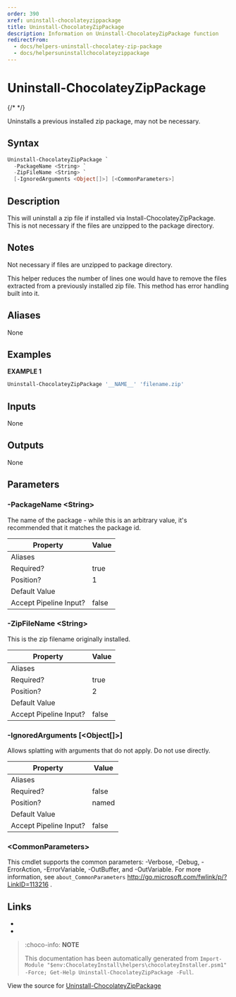---
order: 390
xref: uninstall-chocolateyzippackage
title: Uninstall-ChocolateyZipPackage
description: Information on Uninstall-ChocolateyZipPackage function
redirectFrom:
  - docs/helpers-uninstall-chocolatey-zip-package
  - docs/helpersuninstallchocolateyzippackage
---

# Uninstall-ChocolateyZipPackage

{/* <!-- This documentation is automatically generated from https://github.com/chocolatey/choco/blob/master/src/chocolatey.resources/helpers/functions/Uninstall-ChocolateyZipPackage.ps1 using https://github.com/chocolatey/choco/blob/master/GenerateDocs.ps1. Contributions are welcome at the original location(s). --> */}

Uninstalls a previous installed zip package, may not be necessary.

## Syntax

~~~powershell
Uninstall-ChocolateyZipPackage `
  -PackageName <String> `
  -ZipFileName <String> `
  [-IgnoredArguments <Object[]>] [<CommonParameters>]
~~~

## Description

This will uninstall a zip file if installed via Install-ChocolateyZipPackage.
This is not necessary if the files are unzipped to the package directory.

## Notes

Not necessary if files are unzipped to package directory.

This helper reduces the number of lines one would have to remove the
files extracted from a previously installed zip file.
This method has error handling built into it.

## Aliases

None

## Examples

 **EXAMPLE 1**

~~~powershell
Uninstall-ChocolateyZipPackage '__NAME__' 'filename.zip'

~~~ 

## Inputs

None

## Outputs

None

## Parameters

###  -PackageName &lt;String&gt;
The name of the package - while this is an arbitrary value, it's
recommended that it matches the package id.

Property               | Value
---------------------- | -----
Aliases                | 
Required?              | true
Position?              | 1
Default Value          | 
Accept Pipeline Input? | false
 
###  -ZipFileName &lt;String&gt;
This is the zip filename originally installed.

Property               | Value
---------------------- | -----
Aliases                | 
Required?              | true
Position?              | 2
Default Value          | 
Accept Pipeline Input? | false
 
###  -IgnoredArguments [&lt;Object[]&gt;]
Allows splatting with arguments that do not apply. Do not use directly.

Property               | Value
---------------------- | -----
Aliases                | 
Required?              | false
Position?              | named
Default Value          | 
Accept Pipeline Input? | false
 
### &lt;CommonParameters&gt;

This cmdlet supports the common parameters: -Verbose, -Debug, -ErrorAction, -ErrorVariable, -OutBuffer, and -OutVariable. For more information, see `about_CommonParameters` http://go.microsoft.com/fwlink/p/?LinkID=113216 .


## Links

 * <Xref title="Install-ChocolateyZipPackage" value="install-chocolateyzippackage" />
 * <Xref title="Uninstall-ChocolateyPackage" value="uninstall-chocolateypackage" />


<Xref title="Function Reference" value="powershell-reference" />

> :choco-info: **NOTE**
>
> This documentation has been automatically generated from `Import-Module "$env:ChocolateyInstall\helpers\chocolateyInstaller.psm1" -Force; Get-Help Uninstall-ChocolateyZipPackage -Full`.

View the source for [Uninstall-ChocolateyZipPackage](https://github.com/chocolatey/choco/blob/master/src/chocolatey.resources/helpers/functions/Uninstall-ChocolateyZipPackage.ps1)
